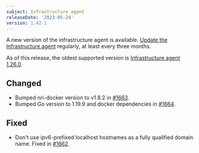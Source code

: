 ```yaml
---
subject: Infrastructure agent
releaseDate: '2023-05-24'
version: 1.42.1
---
```


A new version of the infrastructure agent is available. [Update the Infrastructure agent](/docs/infrastructure/install-configure-manage-infrastructure/update-or-uninstall/update-infrastructure-agent) regularly, at least every three months.

As of this release, the oldest supported version is [Infrastructure agent 1.26.0](https://docs.newrelic.com/docs/release-notes/infrastructure-release-notes/infrastructure-agent-release-notes/new-relic-infrastructure-agent-1260/).

## Changed

* Bumped nri-docker version to v1.8.2 in [#1663](https://github.com/newrelic/infrastructure-agent/pull/1663).
* Bumped Go version to 1.19.9 and docker dependencies in [#1664](https://github.com/newrelic/infrastructure-agent/pull/1664).

## Fixed

* Don't use ipv6-prefixed localhost hostnames as a fully qualified domain name. Fixed in [#1662](https://github.com/newrelic/infrastructure-agent/pull/1662).
